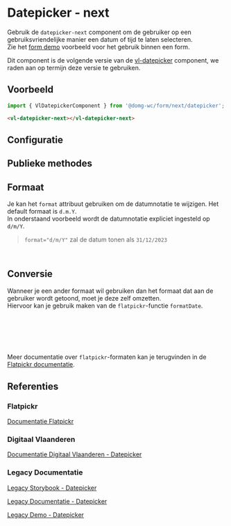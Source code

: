 
# Datepicker - next

Gebruik de `datepicker-next` component om de gebruiker op een gebruiksvriendelijke manier een datum of tijd te laten selecteren.<br/>
Zie het [form demo](/docs/applicatief-voorbeelden-form-demo--documentatie) voorbeeld voor het gebruik binnen een form.

Dit component is de volgende versie van de [vl-datepicker](/docs/components-datepicker--documentatie) component, we raden aan op termijn deze versie te gebruiken.

## Voorbeeld

```js
import { VlDatepickerComponent } from '@domg-wc/form/next/datepicker';
```

```html
<vl-datepicker-next></vl-datepicker-next>
```

<Canvas of={VlDatepickerStories.DatepickerDefault} />

## Configuratie

<ArgTypes of={VlDatepickerStories.DatepickerDefault} />

## Publieke methodes

<FormControlPublicMethods />

## Formaat

Je kan het `format` attribuut gebruiken om de datumnotatie te wijzigen. Het default formaat is `d.m.Y`.<br/>
In onderstaand voorbeeld wordt de datumnotatie expliciet ingesteld op `d/m/Y`.
> `format="d/m/Y"` zal de datum tonen als `31/12/2023`

```html
<vl-datepicker-next format="d/m/Y"></vl-datepicker-next>
```

## Conversie

Wanneer je een ander formaat wil gebruiken dan het formaat dat aan de gebruiker wordt getoond, moet je deze zelf omzetten.<br/>
Hiervoor kan je gebruik maken van de `flatpickr`-functie `formatDate`.

```ts
import flatpickr from 'flatpickr';

function convertDate(date: Date, format: string) {
  return flatpickr.formatDate(date, format);
}
```

Meer documentatie over `flatpickr`-formaten kan je terugvinden in de [Flatpickr documentatie](https://flatpickr.js.org/formatting/).

## Referenties

### Flatpickr

[Documentatie Flatpickr](https://flatpickr.js.org/)

### Digitaal Vlaanderen

[Documentatie Digitaal Vlaanderen - Datepicker](https://overheid.vlaanderen.be/webuniversum/v3/documentation/components/vl-ui-datepicker/)

### Legacy Documentatie

[Legacy Storybook - Datepicker](https://webcomponenten.omgeving.vlaanderen.be/storybook/?path=/docs/custom-elements-vl-datepicker--default)

[Legacy Documentatie - Datepicker](https://webcomponenten.omgeving.vlaanderen.be/doc/VlDatepicker.html)

[Legacy Demo - Datepicker](https://webcomponenten.omgeving.vlaanderen.be/demo/vl-datepicker.html)
